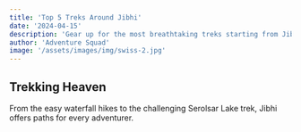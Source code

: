 ```yaml
---
title: 'Top 5 Treks Around Jibhi'
date: '2024-04-15'
description: 'Gear up for the most breathtaking treks starting from Jibhi'
author: 'Adventure Squad'
image: '/assets/images/img/swiss-2.jpg'
---
```


## Trekking Heaven

From the easy waterfall hikes to the challenging Serolsar Lake trek, Jibhi offers paths for every adventurer.
